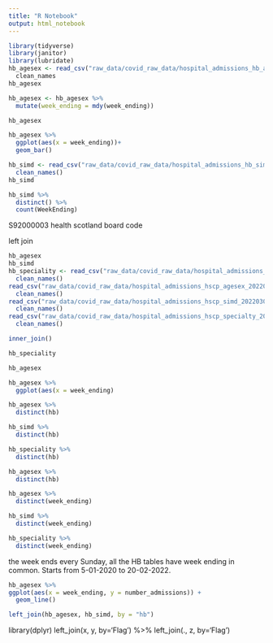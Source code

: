 ```yaml
---
title: "R Notebook"
output: html_notebook
---
```


```r
library(tidyverse)
library(janitor)
library(lubridate)
hb_agesex <- read_csv("raw_data/covid_raw_data/hospital_admissions_hb_agesex_20220302.csv") %>% 
  clean_names
hb_agesex
```




```r
hb_agesex <- hb_agesex %>%
  mutate(week_ending = mdy(week_ending))

hb_agesex
```

```r
hb_agesex %>% 
  ggplot(aes(x = week_ending))+
  geom_bar()
```

```r
hb_simd <- read_csv("raw_data/covid_raw_data/hospital_admissions_hb_simd_20220302.csv") %>% 
  clean_names()
hb_simd
```

```r
hb_simd %>% 
  distinct() %>% 
  count(WeekEnding)
```

S92000003 health scotland board code

left join


```r
hb_agesex
hb_simd
hb_speciality <- read_csv("raw_data/covid_raw_data/hospital_admissions_hb_specialty_20220302.csv") %>% 
  clean_names()
read_csv("raw_data/covid_raw_data/hospital_admissions_hscp_agesex_20220302.csv") %>% 
  clean_names()
read_csv("raw_data/covid_raw_data/hospital_admissions_hscp_simd_20220302.csv") %>% 
  clean_names()
read_csv("raw_data/covid_raw_data/hospital_admissions_hscp_specialty_20220302.csv") %>% 
  clean_names()
```

```r
inner_join()
```

```r
hb_speciality
```

```r
hb_agesex
```
```r
hb_agesex %>% 
  ggplot(aes(x = week_ending)
```



```r
hb_agesex %>% 
  distinct(hb)
```
```r
hb_simd %>% 
  distinct(hb)

hb_speciality %>% 
  distinct(hb)

hb_agesex %>% 
  distinct(hb)
```

```r
hb_agesex %>% 
  distinct(week_ending)

hb_simd %>% 
  distinct(week_ending)

hb_speciality %>% 
  distinct(week_ending)
```

the week ends every Sunday, all the HB tables have week ending in common. Starts from 5-01-2020 to 20-02-2022. 


```r
hb_agesex %>% 
ggplot(aes(x = week_ending, y = number_admissions)) +
  geom_line()
```

```r
left_join(hb_agesex, hb_simd, by = "hb")
```

library(dplyr)
 left_join(x, y, by='Flag') %>%
                left_join(., z, by='Flag') 